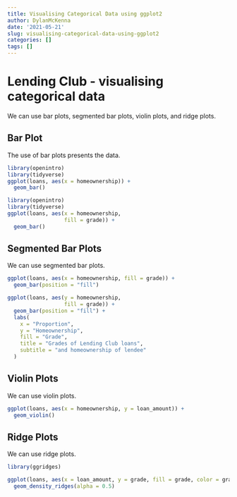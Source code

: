 ```yaml
---
title: Visualising Categorical Data using ggplot2
author: DylanMcKenna
date: '2021-05-21'
slug: visualising-categorical-data-using-ggplot2
categories: []
tags: []
---
```



# Lending Club - visualising categorical data
We can use bar plots, segmented bar plots, violin plots, and ridge plots.



## Bar Plot
The use of bar plots presents the data.


```r
library(openintro)
library(tidyverse)
ggplot(loans, aes(x = homeownership)) +
  geom_bar()

```


```r
library(openintro)
library(tidyverse)
ggplot(loans, aes(x = homeownership, 
                  fill = grade)) +
  geom_bar()
```


## Segmented Bar Plots
We can use segmented bar plots.


```r
ggplot(loans, aes(x = homeownership, fill = grade)) +
  geom_bar(position = "fill")
```


```r
ggplot(loans, aes(y = homeownership,
                  fill = grade)) +
  geom_bar(position = "fill") +
  labs(
    x = "Proportion",
    y = "Homeownership",
    fill = "Grade",
    title = "Grades of Lending Club loans",
    subtitle = "and homeownership of lendee"
  )
```

## Violin Plots

We can use violin plots.

```r
ggplot(loans, aes(x = homeownership, y = loan_amount)) +
  geom_violin()
```

## Ridge Plots
We can use ridge plots.

```r
library(ggridges)

ggplot(loans, aes(x = loan_amount, y = grade, fill = grade, color = grade)) + 
  geom_density_ridges(alpha = 0.5)
```


